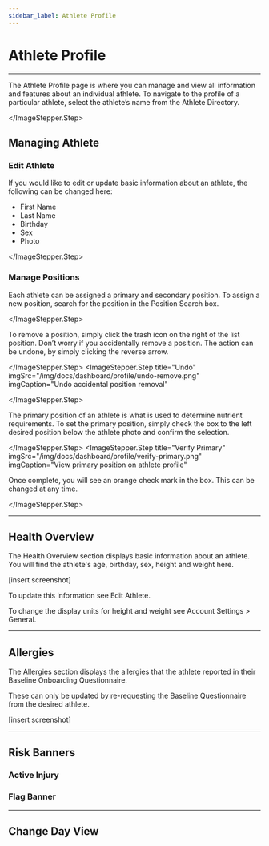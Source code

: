 ```yaml
---
sidebar_label: Athlete Profile
---
```




# Athlete Profile

---

The Athlete Profile page is where you can manage and view all information and features about an individual athlete. To navigate to the profile of a particular athlete, select the athlete’s name from the Athlete Directory.

<ImageStepper>
  <ImageStepper.Step
    title="Athlete Profile"
    imgSrc="/img/docs/dashboard/Profile.png"
  >

  </ImageStepper.Step>
</ImageStepper>

## Managing Athlete

### Edit Athlete

If you would like to edit or update basic information about an athlete, the following can be changed here:
* First Name
* Last Name
* Birthday
* Sex
* Photo


<ImageStepper>
  <ImageStepper.Step
    title="Edit"
    imgSrc="/img/docs/dashboard/profile/edit-athlete.png"
    imgCaption="Make changes to basic athlete information"
  >

  </ImageStepper.Step>
</ImageStepper>

### Manage Positions

Each athlete can be assigned a primary and secondary position. 
To assign a new position, search for the position in the Position Search box.


<ImageStepper>
  <ImageStepper.Step
    title="Assign"
    imgSrc="/img/docs/dashboard/profile/edit-position.png"
    imgCaption="Search for the desired position(s) and assign it to an athlete"
  >

  </ImageStepper.Step>
</ImageStepper>

To remove a position, simply click the trash icon on the right of the list position. 
Don’t worry if you accidentally remove a position. The action can be undone, by simply clicking the reverse arrow.


<ImageStepper>
  <ImageStepper.Step
    title="Remove"
    imgSrc="/img/docs/dashboard/profile/remove-position.png"
    imgCaption="Remove unwanted position assignment"
  >

</ImageStepper.Step>
  <ImageStepper.Step
    title="Undo"
    imgSrc="/img/docs/dashboard/profile/undo-remove.png"
    imgCaption="Undo accidental position removal"
  >

  </ImageStepper.Step>
</ImageStepper>

The primary position of an athlete is what is used to determine nutrient requirements. To set the primary position, simply check the box to the left desired position below the athlete photo and confirm the selection.



<ImageStepper>
  <ImageStepper.Step
    title="Set Primary"
    imgSrc="/img/docs/dashboard/profile/set-primary.png"
    imgCaption="Choose from list of assigned positions to set primary position"
  >

</ImageStepper.Step>
  <ImageStepper.Step
    title="Verify Primary"
    imgSrc="/img/docs/dashboard/profile/verify-primary.png"
    imgCaption="View primary position on athlete profile"
  >

Once complete, you will see an orange check mark in the box. This can be changed at any time.

  </ImageStepper.Step>
</ImageStepper>



---

## Health Overview

The Health Overview section displays basic information about an athlete. You will find the athlete's age, birthday, sex, height and weight here. 

[insert screenshot]

To update this information see Edit Athlete.

To change the display units for height and weight see Account Settings > General.

---

## Allergies

The Allergies  section displays the allergies that the athlete reported in their Baseline Onboarding Questionnaire. 

These can only be updated by re-requesting the Baseline Questionnaire from the desired athlete. 

[insert screenshot] 

---

## Risk Banners

### Active Injury

### Flag Banner

---

## Change Day View




